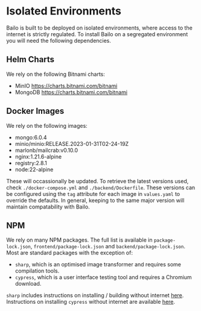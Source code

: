 
# Isolated Environments

Bailo is built to be deployed on isolated environments, where access to the internet is strictly regulated. To install
Bailo on a segregated environment you will need the following dependencies.

## Helm Charts

We rely on the following Bitnami charts:

- MinIO https://charts.bitnami.com/bitnami
- MongoDB https://charts.bitnami.com/bitnami

## Docker Images

We rely on the following images:

- mongo:6.0.4
- minio/minio:RELEASE.2023-01-31T02-24-19Z
- marlonb/mailcrab:v0.10.0
- nginx:1.21.6-alpine
- registry:2.8.1
- node:22-alpine

These will occassionally be updated. To retrieve the latest versions used, check `./docker-compose.yml` and
`./backend/Dockerfile`. These versions can be configured using the `tag` attribute for each image in `values.yaml` to
override the defaults. In general, keeping to the same major version will maintain compatability with Bailo.

## NPM

We rely on many NPM packages. The full list is available in `package-lock.json`, `frontend/package-lock.json` and
`backend/package-lock.json`. Most are standard packages with the exception of:

- `sharp`, which is an optimised image transformer and requires some compilation tools.
- `cypress`, which is a user interface testing tool and requires a Chromium download.

`sharp` includes instructions on installing / building without internet [here](https://sharp.pixelplumbing.com/install).
Instructions on installing `cypress` without internet are available
[here](https://docs.cypress.io/guides/references/advanced-installation).

